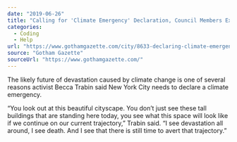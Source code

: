 ---
date: "2019-06-26"
title: "Calling for 'Climate Emergency' Declaration, Council Members Examine City's Progress in Renewable Energy"
categories:
  - Coding
  - Help
url: "https://www.gothamgazette.com/city/8633-declaring-climate-emergency-council-examines-city-s-progress-in-renewable-energy"
source: "Gotham Gazette"
sourceUrl: "https://www.gothamgazette.com/"
---
The likely future of devastation caused by climate change is one of several reasons activist Becca Trabin said New York City needs to declare a climate emergency.

“You look out at this beautiful cityscape. You don’t just see these tall buildings that are standing here today, you see what this space will look like if we continue on our current trajectory,” Trabin said. “I see devastation all around, I see death. And I see that there is still time to avert that trajectory.”
